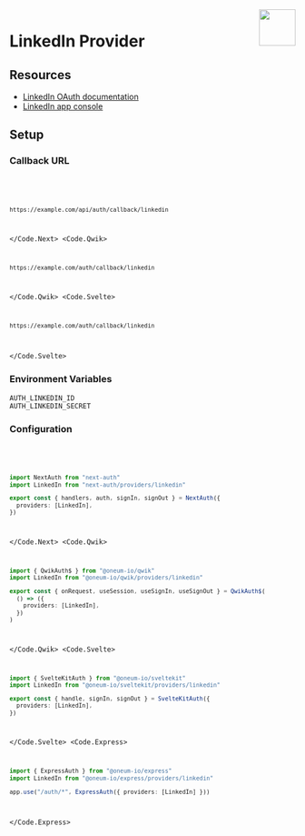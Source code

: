 
<img align="right" src="/img/providers/linkedin.svg" height="64" width="64" />

# LinkedIn Provider

## Resources

- [LinkedIn OAuth documentation](https://docs.microsoft.com/en-us/linkedin/shared/authentication/authorization-code-flow)
- [LinkedIn app console](https://www.linkedin.com/developers/apps/)

## Setup

### Callback URL

<Code>
  <Code.Next>

```bash
https://example.com/api/auth/callback/linkedin
```

  </Code.Next>
  <Code.Qwik>

```bash
https://example.com/auth/callback/linkedin
```

  </Code.Qwik>
  <Code.Svelte>

```bash
https://example.com/auth/callback/linkedin
```

  </Code.Svelte>
</Code>

### Environment Variables

```
AUTH_LINKEDIN_ID
AUTH_LINKEDIN_SECRET
```

### Configuration

<Code>
  <Code.Next>

```ts filename="/auth.ts"
import NextAuth from "next-auth"
import LinkedIn from "next-auth/providers/linkedin"

export const { handlers, auth, signIn, signOut } = NextAuth({
  providers: [LinkedIn],
})
```

  </Code.Next>
  <Code.Qwik>
  
```ts filename="/src/routes/plugin@auth.ts"
import { QwikAuth$ } from "@oneum-io/qwik"
import LinkedIn from "@oneum-io/qwik/providers/linkedin"

export const { onRequest, useSession, useSignIn, useSignOut } = QwikAuth$(
  () => ({
    providers: [LinkedIn],
  })
)
```

  </Code.Qwik>
  <Code.Svelte>

```ts filename="/src/auth.ts"
import { SvelteKitAuth } from "@oneum-io/sveltekit"
import LinkedIn from "@oneum-io/sveltekit/providers/linkedin"

export const { handle, signIn, signOut } = SvelteKitAuth({
  providers: [LinkedIn],
})
```

  </Code.Svelte>
  <Code.Express>

```ts filename="/src/app.ts"
import { ExpressAuth } from "@oneum-io/express"
import LinkedIn from "@oneum-io/express/providers/linkedin"

app.use("/auth/*", ExpressAuth({ providers: [LinkedIn] }))
```

  </Code.Express>
</Code>
